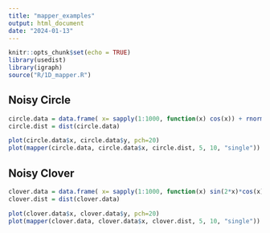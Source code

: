 ```yaml
---
title: "mapper_examples"
output: html_document
date: "2024-01-13"
---
```


```r
knitr::opts_chunk$set(echo = TRUE)
library(usedist)
library(igraph)
source("R/1D_mapper.R")
```

## Noisy Circle

```r
circle.data = data.frame( x= sapply(1:1000, function(x) cos(x)) + rnorm(100, 500, .03), y = sapply(1:1000, function(x) sin(x)) + rnorm(100, 0, 0.03))
circle.dist = dist(circle.data)

plot(circle.data$x, circle.data$y, pch=20)
plot(mapper(circle.data, circle.data$x, circle.dist, 5, 10, "single"))
```

## Noisy Clover

```r
clover.data = data.frame( x= sapply(1:1000, function(x) sin(2*x)*cos(x)) + rnorm(100, 500, .03), y = sapply(1:1000, function(x) sin(2*x)*sin(x)) + rnorm(100, 0, 0.03))
clover.dist = dist(clover.data)

plot(clover.data$x, clover.data$y, pch=20)
plot(mapper(clover.data, clover.data$x, clover.dist, 5, 10, "single"))
```

